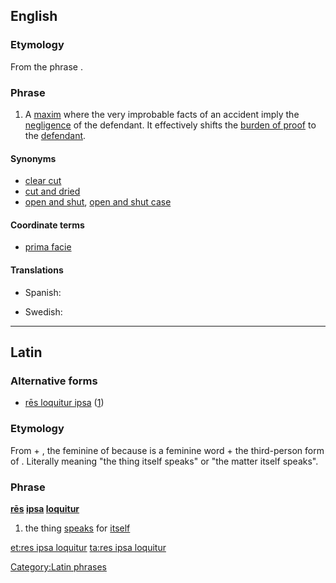 ==English==
{{wikipedia}}

===Etymology===
From the {{etyl|la|en}} phrase {{term|res ipsa loquitur|rēs ipsa loquitur|the thing speaks for itself|lang=la}}.

===Phrase===
{{en-phrase|head=[[res ipsa loquitur#Latin|res ipsa loquitur]]}}

# {{legal}} A [[maxim]] where the very improbable facts of an accident imply the [[negligence]] of the defendant. It effectively shifts the [[burden of proof]] to the [[defendant]].

====Synonyms====
* [[clear cut]]
* [[cut and dried]]
* [[open and shut]], [[open and shut case]]

====Coordinate terms====
* [[prima facie]]

====Translations====
{{trans-top|maxim where improbable facts imply negligence}}
* Spanish: {{t-|es|la cosa habla por sí misma}}
{{trans-mid}}
* Swedish: {{t-|sv|saken talar för sig själv}}
{{trans-bottom}}

----

==Latin==

===Alternative forms===
* [[res loquitur ipsa|rēs loquitur ipsa]] ([http://books.google.is/books?id=bXGJuX1mDrwC&lpg=PP1&pg=PA201])

===Etymology===
From {{term|res|rēs|thing|lang=la}} + {{term|ipsa||herself|lang=la}}, the feminine of {{term|ipse||himself|lang=la}} because {{term|res|rēs|lang=la}} is a feminine word + {{term|loquitur||she speaks|lang=la}} the third-person form of {{term|loquor||I speak|lang=la}}. Literally meaning "the thing itself speaks" or "the matter itself speaks".

===Phrase===
'''[[res#Latin|rēs]] [[ipsa]] [[loquor#Latin|loquitur]]'''

# the thing [[speak]]s for [[itself]]

[[Category:Latin phrases]]

[[et:res ipsa loquitur]]
[[ta:res ipsa loquitur]]